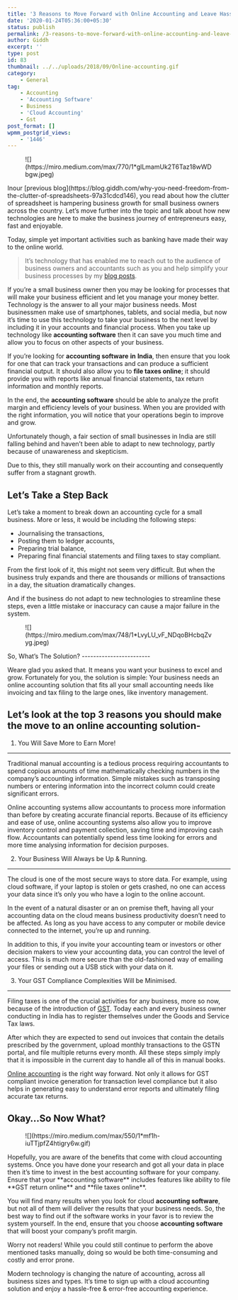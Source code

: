 ```yaml
---
title: '3 Reasons to Move Forward with Online Accounting and Leave Hassles of Manual Work Behind'
date: '2020-01-24T05:36:00+05:30'
status: publish
permalink: /3-reasons-to-move-forward-with-online-accounting-and-leave-hassles-of-manual-work-behind
author: Giddh
excerpt: ''
type: post
id: 83
thumbnail: ../../uploads/2018/09/Online-accounting.gif
category:
    - General
tag:
    - Accounting
    - 'Accounting Software'
    - Business
    - 'Cloud Accounting'
    - Gst
post_format: []
wpmm_postgrid_views:
    - '1446'
---
```

<figure class="wp-block-image size-large">![](https://miro.medium.com/max/770/1*glLmamUk2T6Taz18wWDbgw.jpeg)</figure>Inour [previous blog](https://blog.giddh.com/why-you-need-freedom-from-the-clutter-of-spreadsheets-97a31cdcd146), you read about how the clutter of spreadsheet is hampering business growth for small business owners across the country. Let’s move further into the topic and talk about how new technologies are here to make the business journey of entrepreneurs easy, fast and enjoyable.

Today, simple yet important activities such as banking have made their way to the online world.

> It’s technology that has enabled me to reach out to the audience of business owners and accountants such as you and help simplify your business processes by my [blog posts](https://blog.giddh.com/).

If you’re a small business owner then you may be looking for processes that will make your business efficient and let you manage your money better. Technology is the answer to all your major business needs. Most businessmen make use of smartphones, tablets, and social media, but now it’s time to use this technology to take your business to the next level by including it in your accounts and financial process. When you take up technology like **accounting software** then it can save you much time and allow you to focus on other aspects of your business.

If you’re looking for **accounting software** **in** **India**, then ensure that you look for one that can track your transactions and can produce a sufficient financial output. It should also allow you to **file taxes online**; it should provide you with reports like annual financial statements, tax return information and monthly reports.

In the end, the **accounting software** should be able to analyze the profit margin and efficiency levels of your business. When you are provided with the right information, you will notice that your operations begin to improve and grow.

Unfortunately though, a fair section of small businesses in India are still falling behind and haven’t been able to adapt to new technology, partly because of unawareness and skepticism.

Due to this, they still manually work on their accounting and consequently suffer from a stagnant growth.

Let’s Take a Step Back
----------------------

Let’s take a moment to break down an accounting cycle for a small business. More or less, it would be including the following steps:

- Journalising the transactions,
- Posting them to ledger accounts,
- Preparing trial balance,
- Preparing final financial statements and filing taxes to stay compliant.

From the first look of it, this might not seem very difficult. But when the business truly expands and there are thousands or millions of transactions in a day, the situation dramatically changes.

And if the business do not adapt to new technologies to streamline these steps, even a little mistake or inaccuracy can cause a major failure in the system.

<figure class="wp-block-image size-large">![](https://miro.medium.com/max/748/1*LvyLU_vF_NDqoBHcbqZvyg.jpeg)</figure>So, What’s The Solution?
------------------------

Weare glad you asked that. It means you want your business to excel and grow. Fortunately for you, the solution is simple: Your business needs an online accounting solution that fits all your small accounting needs like invoicing and tax filing to the large ones, like inventory management.

Let’s look at the top 3 reasons you should make the move to an online accounting solution-
------------------------------------------------------------------------------------------

1. You Will Save More to Earn More!
-----------------------------------

Traditional manual accounting is a tedious process requiring accountants to spend copious amounts of time mathematically checking numbers in the company’s accounting information. Simple mistakes such as transposing numbers or entering information into the incorrect column could create significant errors.

Online accounting systems allow accountants to process more information than before by creating accurate financial reports. Because of its efficiency and ease of use, online accounting systems also allow you to improve inventory control and payment collection, saving time and improving cash flow. Accountants can potentially spend less time looking for errors and more time analysing information for decision purposes.

2. Your Business Will Always be Up &amp; Running.
-------------------------------------------------

The cloud is one of the most secure ways to store data. For example, using cloud software, if your laptop is stolen or gets crashed, no one can access your data since it’s only you who have a login to the online account.

In the event of a natural disaster or an on premise theft, having all your accounting data on the cloud means business productivity doesn’t need to be affected. As long as you have access to any computer or mobile device connected to the internet, you’re up and running.

In addition to this, if you invite your accounting team or investors or other decision makers to view your accounting data, you can control the level of access. This is much more secure than the old-fashioned way of emailing your files or sending out a USB stick with your data on it.

3. Your GST Compliance Complexities Will be Minimised.
------------------------------------------------------

Filing taxes is one of the crucial activities for any business, more so now, because of the introduction of [GST](https://giddh.com/gst.php). Today each and every business owner conducting in India has to register themselves under the Goods and Service Tax laws.

After which they are expected to send out invoices that contain the details prescribed by the government, upload monthly transactions to the GSTN portal, and file multiple returns every month. All these steps simply imply that it is impossible in the current day to handle all of this in manual books.

[Online accounting](http://www.giddh.com/) is the right way forward. Not only it allows for GST compliant invoice generation for transaction level compliance but it also helps in generating easy to understand error reports and ultimately filing accurate tax returns.

Okay…So Now What?
-----------------

<figure class="wp-block-image size-large">![](https://miro.medium.com/max/550/1*mf1h-iuTTjpfZ4htigry6w.gif)</figure>Hopefully, you are aware of the benefits that come with cloud accounting systems. Once you have done your research and got all your data in place then it’s time to invest in the best accounting software for your company. Ensure that your **accounting software** includes features like ability to file **GST return online** and **file taxes online**.

You will find many results when you look for cloud **accounting software**, but not all of them will deliver the results that your business needs. So, the best way to find out if the software works in your favor is to review the system yourself. In the end, ensure that you choose **accounting software** that will boost your company’s profit margin.

Worry not readers! While you could still continue to perform the above mentioned tasks manually, doing so would be both time-consuming and costly and error prone.

Modern technology is changing the nature of accounting, across all business sizes and types. It’s time to sign up with a cloud accounting solution and enjoy a hassle-free &amp; error-free accounting experience.